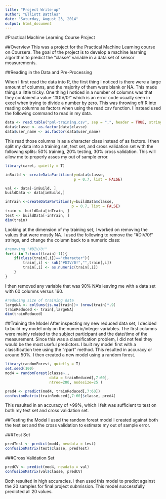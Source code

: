 ```yaml
---
title: "Project Write-up"
author: "Elliott Battles"
date: "Saturday, August 23, 2014"
output: html_document
---
```

#Practical Machine Learning Course Project


##Overview
This was a project for the Practical Machine Learning course on Coursera.  The goal of the project is to develop a machine learning algorithm to predict the "classe" variable in a data set of sensor measurements.

##Reading in the Data and Pre-Processing

When I first read the data into R, the first thing I noticed is there were a large amount of columns, and the majority of them were blank or NA.  This made things a little tricky.  One thing I noticed in a number of columns was that they contained a value "#DIV/0!" which is an error code usually seen in excel when trying to divide a number by zero.  This was throwing off R into reading columns as factors when using the read.csv function.  I instead used the following command to read in my data. 


```r
data <- read.table("pml-training.csv", sep = ",", header = TRUE, stringsAsFactors = FALSE)
data$classe <- as.factor(data$classe)
data$user_name <- as.factor(data$user_name)
```

This read those columns in as a character class instead of as factors.  I then split my data into a training set, test set, and cross validation set with the following splits: 50% training, 20% testing, 30% cross validation.  This will allow me to properly asses my out of sample error.
```r
library(caret, quietly = T)

inBuild <- createDataPartition(y=data$classe,
                               p = 0.7, list = FALSE)

val <- data[-inBuild, ]
buildData <- data[inBuild,]

inTrain <-createDataPartition(y=buildData$classe,
                              p = 0.7, list = FALSE)
train <- buildData[inTrain, ]
test <- buildData[-inTrain, ]
dim(train)
```

Looking at the dimension of my training set, I worked on removing the values that were mostly NA.  I used the following to remove the "#DIV/0!" strings, and change the column back to a numeric class:


```r
#removing "#DIV/0!"
for(i in 7:(ncol(train)-1)){
    if(class(train[,i])=="character"){
        train[,i] <- sub("#DIV/0!","",train[,i])
        train[,i] <- as.numeric(train[,i])
    }
}
```

I then removed any variable that was 90% NA's leaving me with a data set with 60 columns versus 160.
```r
#reducing size of training data
largeNA <- colSums(is.na(train))< (nrow(train)*.9)
trainReduced <- train[,largeNA]
dim(trainReduced)
```

##Training the Model
After inspecting my new reduced data set, I decided to build my model only on the numeric/integer variables.  The first columns were mainly related to the subject participant and the date/time of the measurement.  Since this was a classification problem, I did not feel they would be the most useful predictors.  I built my model first with a classification tree using the "rpart" method.  This resulted in accuracy or around 50%.  I then created a new model using a random forest. 
```r
library(randomForest, quietly = T)
set.seed(100)
mod4 = randomForest(classe~., 
                    data = trainReduced[,7:60], 
                    ntree=200, nodesize=25 )

pred4 <- predict(mod4, trainReduced[,7:60])
confusionMatrix(trainReduced[,7:60]$classe, pred4)
```
This resulted in an accuracy of >99%, which I felt was sufficient to test on both my test set and cross validation set.

##Testing the Model
I used the random forest model I created against both the test set and the cross validation to estimate my out of sample error.

###Test Set
```r
predTest <- predict(mod4, newdata = test)
confusionMatrix(test$classe, predTest)
```

###Cross Validation Set
```r
predCV <- predict(mod4, newdata = val)
confusionMatrix(val$classe, predCV)
```

Both resulted in high accuracies.  I then used this model to predict against the 20 samples for final project submission.  This model successfully predicted all 20 values.